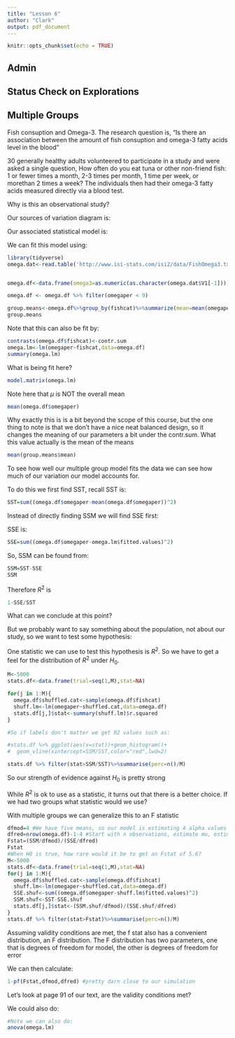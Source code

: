 ```yaml
---
title: "Lesson 6"
author: "Clark"
output: pdf_document
---
```


```r
knitr::opts_chunk$set(echo = TRUE)
```

## Admin

## Status Check on Explorations

## Multiple Groups

Fish consuption and Omega-3.  The research question is, "Is there an association between the amount of fish consuption and omega-3 fatty acids level in the blood"


30 generally healthy adults volunteered to participate in a study and were asked a single question,  How often do you eat tuna or other non-friend fish:  1 or fewer times a month, 2-3 times per month, 1 time per week, or morethan 2 times a week?  The individuals then had their omega-3 fatty acids measured directly via a blood test.

Why is this an observational study?

\vspace{.5in}


Our sources of variation diagram is:

\vspace{1.in}

Our associated statistical model is:

\vspace{1.in}

We can fit this model using:
```r
library(tidyverse)
omega.dat<-read.table('http://www.isi-stats.com/isi2/data/FishOmega3.txt',fill=TRUE)


omega.df<-data.frame(omega3=as.numeric(as.character(omega.dat$V1[-1])),omegaper=as.numeric(as.character(omega.dat$V2[-1])),fish=omega.dat$V3[-1],fishcat=(paste(omega.dat$V4,omega.dat$V5,                                                  omega.dat$V6,omega.dat$V7))[-1])

omega.df <- omega.df %>% filter(omegaper < 9)

group.means<-omega.df%>%group_by(fishcat)%>%summarize(mean=mean(omegaper),tot=n())
group.means

```

Note that this can also be fit by:

```r
contrasts(omega.df$fishcat)<-contr.sum
omega.lm<-lm(omegaper~fishcat,data=omega.df)
summary(omega.lm)
```
What is being fit here?
```r
model.matrix(omega.lm)
```
\vspace{1.in}

Note here that $\mu$ is NOT the overall mean

```r
mean(omega.df$omegaper)
```
Why exactly this is is a bit beyond the scope of this course, but the one thing to note is that we don't have a nice neat balanced design, so it changes the meaning of our parameters a bit under the contr.sum.  What this value actually is the mean of the means
```r
mean(group.means$mean)
```
To see how well our multiple group model fits the data we can see how much of our variation our model accounts for.

To do this we first find SST, recall SST is:

\vspace{.4in}

```r
SST=sum((omega.df$omegaper-mean(omega.df$omegaper))^2)
```

Instead of directly finding SSM we will find SSE first:

SSE is:

\vspace{.5in}

```r
SSE=sum((omega.df$omegaper-omega.lm$fitted.values)^2)

```
So, SSM can be found from:
```r
SSM=SST-SSE
SSM
```
Therefore $R^2$ is
```r
1-SSE/SST
```
What can we conclude at this point?

\vspace{.5in}

But we probably want to say something about the population, not about our study, so we want to test some hypothesis:

\vspace{.5in}

One statistic we can use to test this hypothesis is $R^2$.  So we have to get a feel for the distribution of $R^2$ under $H_0$.

```r
M<-5000
stats.df<-data.frame(trial=seq(1,M),stat=NA)

for(j in 1:M){
  omega.df$shuffled.cat<-sample(omega.df$fishcat)
  shuff.lm<-lm(omegaper~shuffled.cat,data=omega.df)
  stats.df[j,]$stat<-summary(shuff.lm)$r.squared
}

#So if labels don't matter we get R2 values such as:

#stats.df %>% ggplot(aes(x=stat))+geom_histogram()+
#  geom_vline(xintercept=SSM/SST,color="red",lwd=2)

stats.df %>% filter(stat>SSM/SST)%>%summarise(perc=n()/M)
```

So our strength of evidence against $H_0$ is pretty strong

While $R^2$ is ok to use as a statistic, it turns out that there is a better choice.  If we had two groups what statistic would we use?

\vspace{.3in}

With multiple groups we can generalize this to an F statistic

\vspace{.5in}

```r
dfmod=4 #We have five means, so our model is estimating 4 alpha values
dfred=nrow(omega.df)-1-4 #Start with n observations, estimate mu, estimate 4 alpha values
Fstat=(SSM/dfmod)/(SSE/dfred)
Fstat
#When H0 is true, how rare would it be to get an Fstat of 5.6?
M<-5000
stats.df<-data.frame(trial=seq(1,M),stat=NA)
for(j in 1:M){
  omega.df$shuffled.cat<-sample(omega.df$fishcat)
  shuff.lm<-lm(omegaper~shuffled.cat,data=omega.df)
  SSE.shuf<-sum((omega.df$omegaper-shuff.lm$fitted.values)^2)
  SSM.shuf<-SST-SSE.shuf
  stats.df[j,]$stat<-(SSM.shuf/dfmod)/(SSE.shuf/dfred)
}
stats.df %>% filter(stat>Fstat)%>%summarise(perc=n()/M)
```
Assuming validity conditions are met, the f stat also has a convenient distribution, an F distribution.  The F distribution has two parameters, one that is degrees of freedom for model, the other is degrees of freedom for error

We can then calculate:

```r
1-pf(Fstat,dfmod,dfred) #pretty darn close to our simulation
```
Let's look at page 91 of our text, are the validity conditions met? 

We could also do:

```r
#Note we can also do:
anova(omega.lm)
```



